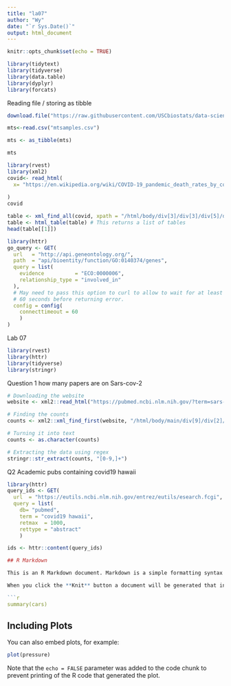 ```yaml
---
title: "la07"
author: "Wy"
date: "`r Sys.Date()`"
output: html_document
---
```


```r
knitr::opts_chunk$set(echo = TRUE)
```



```r
library(tidytext)
library(tidyverse)
library(data.table)
library(dyplyr)
library(forcats)

```


Reading file / storing as tibble
```r

download.file("https://raw.githubusercontent.com/USCbiostats/data-science-data/master/00_mtsamples/mtsamples.csv", "mtsamples.csv", method="libcurl", timeout = 60)

mts<-read.csv("mtsamples.csv")

mts <- as_tibble(mts)

mts
```



```r
library(rvest)
library(xml2)
covid<- read_html(
  x= "https://en.wikipedia.org/wiki/COVID-19_pandemic_death_rates_by_country"
  
)
covid
```

```r
table <- xml_find_all(covid, xpath = "/html/body/div[3]/div[3]/div[5]/div[1]/div[3]/div[5]/table")
table <- html_table(table) # This returns a list of tables
head(table[[1]])
```
```r
library(httr)
go_query <- GET(
  url   = "http://api.geneontology.org/",
  path  = "api/bioentity/function/GO:0140374/genes",
  query = list(
    evidence          = "ECO:0000006",
    relationship_type = "involved_in"
  ), 
  # May need to pass this option to curl to allow to wait for at least
  # 60 seconds before returning error.
  config = config(
    connecttimeout = 60
    )
)

```

Lab 07 

```r
library(rvest)
library(httr)
library(tidyverse)
library(stringr)
```

Question 1 how many papers are on Sars-cov-2
```r
# Downloading the website
website <- xml2::read_html("https://pubmed.ncbi.nlm.nih.gov/?term=sars-cov-2")

# Finding the counts
counts <- xml2::xml_find_first(website, "/html/body/main/div[9]/div[2]/div[2]/div[1]/span")

# Turning it into text
counts <- as.character(counts)

# Extracting the data using regex
stringr::str_extract(counts, "[0-9,]+")
```




Q2 Academic pubs containing covid19 hawaii

```r
library(httr)
query_ids <- GET(
  url  = "https://eutils.ncbi.nlm.nih.gov/entrez/eutils/esearch.fcgi",
  query = list(
    db= "pubmed",
    term = "covid19 hawaii",
    retmax  = 1000, 
    rettype = "abstract"
    )

ids <- httr::content(query_ids)
```


```r





## R Markdown

This is an R Markdown document. Markdown is a simple formatting syntax for authoring HTML, PDF, and MS Word documents. For more details on using R Markdown see <http://rmarkdown.rstudio.com>.

When you click the **Knit** button a document will be generated that includes both content as well as the output of any embedded R code chunks within the document. You can embed an R code chunk like this:

```r
summary(cars)
```

## Including Plots

You can also embed plots, for example:

```r
plot(pressure)
```

Note that the `echo = FALSE` parameter was added to the code chunk to prevent printing of the R code that generated the plot.
